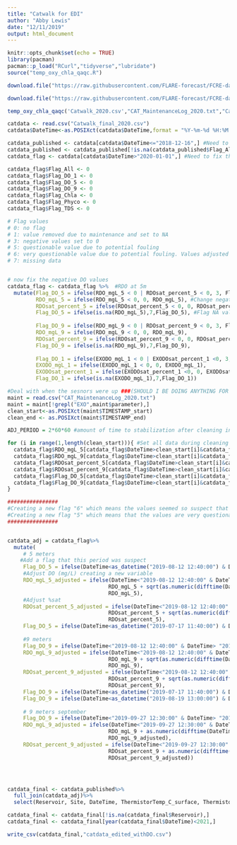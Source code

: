 ```yaml
---
title: "Catwalk for EDI"
author: "Abby Lewis"
date: "12/11/2019"
output: html_document
---
```


```r
knitr::opts_chunk$set(echo = TRUE)
library(pacman)
pacman::p_load("RCurl","tidyverse","lubridate")
source("temp_oxy_chla_qaqc.R")
```

```r
download.file("https://raw.githubusercontent.com/FLARE-forecast/FCRE-data/fcre-catwalk-data/CAT_MaintenanceLog.txt","CAT_MaintenanceLog_2020.txt")

download.file("https://raw.githubusercontent.com/FLARE-forecast/FCRE-data/fcre-catwalk-data/Catwalk.csv","Catwalk_2020.csv")

temp_oxy_chla_qaqc('Catwalk_2020.csv',"CAT_MaintenanceLog_2020.txt","Catwalk_final_2020.csv") 

catdata <- read.csv("Catwalk_final_2020.csv")
catdata$DateTime<-as.POSIXct(catdata$DateTime,format = "%Y-%m-%d %H:%M:%S")

catdata_published <- catdata[catdata$DateTime<="2018-12-16",] #Need to fix this
catdata_published <- catdata_published[!is.na(catdata_published$Flag_All),]
catdata_flag <- catdata[catdata$DateTime>"2020-01-01",] #Need to fix this

catdata_flag$Flag_All <- 0
catdata_flag$Flag_DO_1 <- 0
catdata_flag$Flag_DO_5 <- 0
catdata_flag$Flag_DO_9 <- 0
catdata_flag$Flag_Chla <- 0
catdata_flag$Flag_Phyco <- 0
catdata_flag$Flag_TDS <- 0

# Flag values
# 0: no flag
# 1: value removed due to maintenance and set to NA
# 3: negative values set to 0
# 5: questionable value due to potential fouling
# 6: very questionable value due to potential fouling. Values adjusted using a linear or square root function to match high-resolution CTD profiles are given in RDO_mgL_5 and RDO_sat_percent_5
# 7: missing data


# now fix the negative DO values
catdata_flag <- catdata_flag %>%  #RDO at 5m
  mutate(Flag_DO_5 = ifelse(RDO_mgL_5 < 0 | RDOsat_percent_5 < 0, 3, Flag_DO_5), #Add a flag for DO<0
         RDO_mgL_5 = ifelse(RDO_mgL_5 < 0, 0, RDO_mgL_5), #Change negative to 0
         RDOsat_percent_5 = ifelse(RDOsat_percent_5 < 0, 0, RDOsat_percent_5), #Change negative %sat to 0
         Flag_DO_5 = ifelse(is.na(RDO_mgL_5),7,Flag_DO_5), #Flag NA values
         
         Flag_DO_9 = ifelse(RDO_mgL_9 < 0 | RDOsat_percent_9 < 0, 3, Flag_DO_9), #repeat for 9m
         RDO_mgL_9 = ifelse(RDO_mgL_9 < 0, 0, RDO_mgL_9),
         RDOsat_percent_9 = ifelse(RDOsat_percent_9 < 0, 0, RDOsat_percent_9),
         Flag_DO_9 = ifelse(is.na(RDO_mgL_9),7,Flag_DO_9),
         
         Flag_DO_1 = ifelse(EXODO_mgL_1 < 0 | EXODOsat_percent_1 <0, 3, Flag_DO_1), #and for 1m
         EXODO_mgL_1 = ifelse(EXODO_mgL_1 < 0, 0, EXODO_mgL_1),
         EXODOsat_percent_1 = ifelse(EXODOsat_percent_1 <0, 0, EXODOsat_percent_1),
         Flag_DO_1 = ifelse(is.na(EXODO_mgL_1),7,Flag_DO_1))

#Deal with when the sesnors were up ###(SHOULD I BE DOING ANYTHING FOR 1m here?)
maint = read.csv("CAT_MaintenanceLog_2020.txt")
maint = maint[!grepl("EXO",maint$parameter),]
clean_start<-as.POSIXct(maint$TIMESTAMP_start)
clean_end <- as.POSIXct(maint$TIMESTAMP_end)

ADJ_PERIOD = 2*60*60 #amount of time to stabilization after cleaning in seconds

for (i in range(1,length(clean_start))){ #Set all data during cleaning and for ADJ_PERIOD after to NA
  catdata_flag$RDO_mgL_5[catdata_flag$DateTime>clean_start[i]&catdata_flag$DateTime<(clean_end[i]+ADJ_PERIOD)] <- NA
  catdata_flag$RDO_mgL_9[catdata_flag$DateTime>clean_start[i]&catdata_flag$DateTime<clean_end[i]+ADJ_PERIOD] <- NA
  catdata_flag$RDOsat_percent_5[catdata_flag$DateTime>clean_start[i]&catdata_flag$DateTime<clean_end[i]+ADJ_PERIOD] <- NA
  catdata_flag$RDOsat_percent_9[catdata_flag$DateTime>clean_start[i]&catdata_flag$DateTime<clean_end[i]+ADJ_PERIOD] <- NA
  catdata_flag$Flag_DO_5[catdata_flag$DateTime>clean_start[i]&catdata_flag$DateTime<clean_end[i]+ADJ_PERIOD] <- 1
  catdata_flag$Flag_DO_9[catdata_flag$DateTime>clean_start[i]&catdata_flag$DateTime<clean_end[i]+ADJ_PERIOD] <- 1
}

################
#Creating a new flag "6" which means the values seemed so suspect that we adjusted them (started in 2019): "very questionable value due to potential fouling. Values adjusted using a linear or square root function to match high-resolution CTD profiles are given in RDO_mgL_5 and RDO_sat_percent_5"
#Creating a new flag "5" which means that the values are very questionable due to fouling but not adjusted (starting in 2019)
################


catdata_adj = catdata_flag%>%
  mutate(
     # 5 meters
    #Add a flag that this period was suspect
     Flag_DO_5 = ifelse(DateTime<as_datetime("2019-08-12 12:40:00") & DateTime> as_datetime("2019-08-11 00:00:00"), 6, Flag_DO_5), 
     #Adjust DO (mg/L) creating a new variable
     RDO_mgL_5_adjusted = ifelse(DateTime<"2019-08-12 12:40:00" & DateTime> "2019-08-11 00:00:00", 
                                RDO_mgL_5 + sqrt(as.numeric(difftime(DateTime,"2019-08-11 00:00:00", units = "mins")))/30,
                                RDO_mgL_5),
     #Adjust %sat
     RDOsat_percent_5_adjusted = ifelse(DateTime<"2019-08-12 12:40:00" & DateTime> "2019-08-11 00:00:00", 
                                RDOsat_percent_5 + sqrt(as.numeric(difftime(DateTime,"2019-08-11 00:00:00", units = "mins")))/30/11.3*100,
                                RDOsat_percent_5),
     Flag_DO_5 = ifelse(DateTime<as_datetime("2019-07-17 11:40:00") & DateTime> as_datetime("2019-07-13 00:00:00"), 5, Flag_DO_5),
     
     #9 meters 
     Flag_DO_9 = ifelse(DateTime<"2019-08-12 12:40:00" & DateTime> "2019-08-05 12:45:00",6, Flag_DO_9),
     RDO_mgL_9_adjusted = ifelse(DateTime<"2019-08-12 12:40:00" & DateTime> "2019-08-05 12:45:00", 
                                RDO_mgL_9 + sqrt(as.numeric(difftime(DateTime,"2019-08-05 12:45:00", units = "mins")))/70,
                                RDO_mgL_9),
     RDOsat_percent_9_adjusted = ifelse(DateTime<"2019-08-12 12:40:00" & DateTime> "2019-08-05 12:45:00", 
                                RDOsat_percent_9 + sqrt(as.numeric(difftime(DateTime,"2019-08-05 12:45:00", units = "mins")))/70/11.3*100,
                                RDOsat_percent_9),
     Flag_DO_9 = ifelse(DateTime<as_datetime("2019-07-17 11:40:00") & DateTime> as_datetime("2019-07-13 00:00:00"), 5, Flag_DO_9),
     Flag_DO_9 = ifelse(DateTime<as_datetime("2019-08-19 13:00:00") & DateTime> as_datetime("2019-08-12 12:40:00"), 5, Flag_DO_9),
     
     # 9 meters september
     Flag_DO_9 = ifelse(DateTime<"2019-09-27 12:30:00" & DateTime> "2019-09-02 13:00:00",6, Flag_DO_9),
     RDO_mgL_9_adjusted = ifelse(DateTime<"2019-09-27 12:30:00" & DateTime> "2019-09-02 13:00:00", 
                                RDO_mgL_9 + as.numeric(difftime(DateTime,"2019-09-02 13:00:00", units = "mins"))/30000,
                                RDO_mgL_9_adjusted),
     RDOsat_percent_9_adjusted = ifelse(DateTime<"2019-09-27 12:30:00" & DateTime> "2019-09-02 13:00:00", 
                                RDOsat_percent_9 + as.numeric(difftime(DateTime,"2019-09-02 13:00:00", units = "mins"))/30000/11.3*100,
                                RDOsat_percent_9_adjusted))




catdata_final <- catdata_published%>%
  full_join(catdata_adj)%>%
  select(Reservoir, Site, DateTime, ThermistorTemp_C_surface, ThermistorTemp_C_1, ThermistorTemp_C_2, ThermistorTemp_C_3, ThermistorTemp_C_4, ThermistorTemp_C_5, ThermistorTemp_C_6, ThermistorTemp_C_7, ThermistorTemp_C_8, ThermistorTemp_C_9, RDO_mgL_5, RDOsat_percent_5, RDOTemp_C_5, RDO_mgL_9, RDOsat_percent_9, RDOTemp_C_9, EXOTemp_C_1, EXOCond_uScm_1, EXOSpCond_uScm_1, EXOTDS_mgL_1, EXODOsat_percent_1, EXODO_mgL_1, EXOChla_RFU_1, EXOChla_ugL_1, EXOBGAPC_RFU_1, EXOBGAPC_ugL_1, EXOfDOM_RFU_1, EXOfDOM_QSU_1, EXO_pressure, EXO_depth, EXO_battery, EXO_cablepower, EXO_wiper, RECORD, CR6_Batt_V, CR6Panel_Temp_C, RDO_mgL_5_adjusted, RDOsat_percent_5_adjusted, RDO_mgL_9_adjusted, RDOsat_percent_9_adjusted, Flag_All, Flag_DO_1, Flag_DO_5, Flag_DO_9, Flag_Chla, Flag_Phyco, Flag_TDS)

catdata_final <- catdata_final[!is.na(catdata_final$Reservoir),]
catdata_final <- catdata_final[year(catdata_final$DateTime)<2021,]

write_csv(catdata_final,"catdata_edited_withDO.csv")
```
